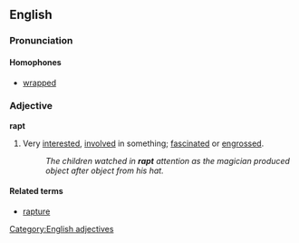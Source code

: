 ==English==
===Pronunciation===
====Homophones====
*[[wrapped]]

===Adjective===
'''rapt'''
# Very [[interested]], [[involved]] in something; [[fascinated]] or [[engrossed]].
#:''The children watched in '''rapt''' attention as the magician produced object after object from his hat.'' 

====Related terms====
*[[rapture]]

[[Category:English adjectives]]